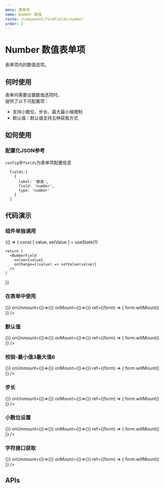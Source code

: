 ```yaml
---
menu: 表单项
name: Number 数值
route: /component/formFields/number
order: 2
---
```



# Number 数值表单项
表单项内的数值选项。

## 何时使用
表单内需要设置数值选项时。<br/>
提供了以下可配置项：
- 支持小数位、步长、最大最小值限制
- 默认值：默认值支持五种获取方式


## 如何使用
### 配置化JSON参考
`config`中`fields`为表单项配置信息
```
  fields:[
    {
      label: '数值',
      field: 'number',
      type: 'number'
    }
  ]
```

## 代码演示

### 组件单独调用

<Playground>
  {() => {
    const [ value, setValue ] = useState(1)

    return (
      <NumberField
        value={value}
        onChange={(value) => setValue(value)}
      />
    )
  }}
</Playground>

### 在表单中使用

<Playground>
  <Form layout="horizontal" 
    config={{
      fields: [
        {
          label: '数值',
          field: 'number',
          type: 'number'
        }
      ]
    }}
    onSubmit={()=>{}}
    onUnmount={()=>{}}
    onMount={()=>{}}
    ref={(form) => {
      form.willMount()
    }}
  />
</Playground>

### 默认值

<Playground>
  <Form
    config={{
      fields: [
        {
          label: '数值',
          field: 'number',
          type: 'number',
          default: {
            type: "static",
            value: 1
          }
        }
      ]
    }}
    onSubmit={()=>{}}
    onUnmount={()=>{}}
    onMount={()=>{}}
    ref={(form) => {
      form.willMount()
    }}
  />
</Playground>

### 校验-最小值3最大值6

<Playground>
  <Form
    config={{
      fields: [
        {
          label: '数值',
          field: 'number',
          type: 'number',
          min: 3,
          max: 6
        }
      ]
    }}
    onSubmit={()=>{}}
    onUnmount={()=>{}}
    onMount={()=>{}}
    ref={(form) => {
      form.willMount()
    }}
  />
</Playground>

### 步长

<Playground>
  <Form
    config={{
      fields: [
        {
          label: '数值',
          field: 'number',
          type: 'number',
          step: 3
        }
      ]
    }}
    onSubmit={()=>{}}
    onUnmount={()=>{}}
    onMount={()=>{}}
    ref={(form) => {
      form.willMount()
    }}
  />
</Playground>

### 小数位设置

<Playground>
  <Form
    config={{
      fields: [
        {
          label: '数值',
          field: 'number',
          type: 'number',
          precision: 2,
          default: {
            type: "static",
            value: 1
          }
        }
      ]
    }}
    onSubmit={()=>{}}
    onUnmount={()=>{}}
    onMount={()=>{}}
    ref={(form) => {
      form.willMount()
    }}
  />
</Playground>

### 字符接口获取

<Playground>
  <Form
    config={{
      fields: [
        {
          label: '数值',
          field: 'number',
          type: 'number',
          default: {
            type: 'interface',
            api: {
              url: 'http://j-api.jd.com/mocker/data?p=263&v=POST&u=list.do',
              method: 'GET',
              contentType: 'json',
              withCredentials: true
            },
            apiResponse: 'result.0.id'
          }
        }
      ]
    }}
    onSubmit={()=>{}}
    onUnmount={()=>{}}
    onMount={()=>{}}
    ref={(form) => {
      form.willMount()
    }}
  />
</Playground>

## APIs
 <Props of={PropsType} />